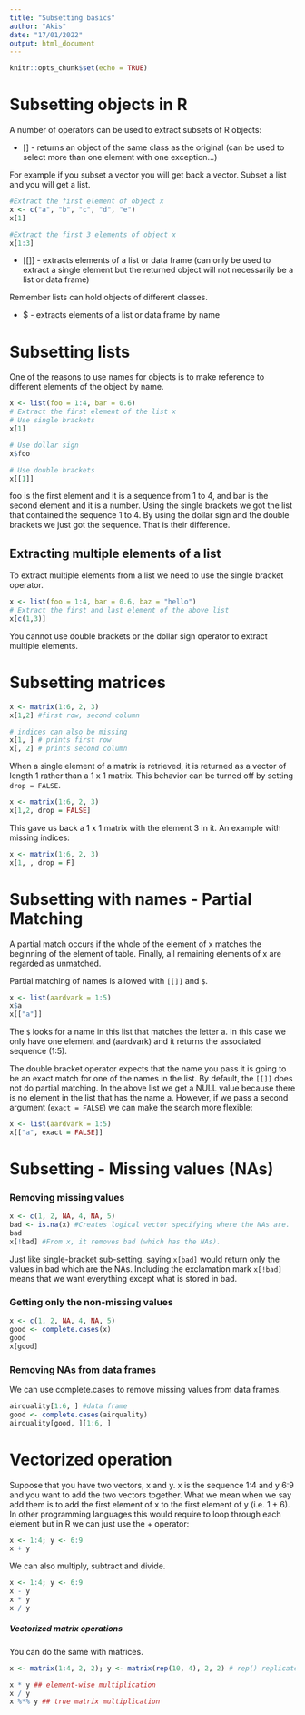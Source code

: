 ```yaml
---
title: "Subsetting basics"
author: "Akis"
date: "17/01/2022"
output: html_document
---
```


```r
knitr::opts_chunk$set(echo = TRUE)
```

# Subsetting objects in R

A number of operators can be used to extract subsets of R objects:

* [] - returns an object of the same class as the original (can be used to select more than one element with one exception...)

For example if you subset a vector you will get back a vector. Subset a list and you will get a list.

```r
#Extract the first element of object x
x <- c("a", "b", "c", "d", "e")
x[1]

#Extract the first 3 elements of object x
x[1:3]
```



* [[]] - extracts elements of a list or data frame (can only be used to extract a single element but the returned object will not necessarily be a list or data frame)

Remember lists can hold objects of different classes.

* $ - extracts elements of a list or data frame by name

# Subsetting lists

One of the reasons to use names for objects is to make reference to different elements of the object by name. 

```r
x <- list(foo = 1:4, bar = 0.6)
# Extract the first element of the list x
# Use single brackets
x[1]

# Use dollar sign
x$foo

# Use double brackets
x[[1]]
```

foo is the first element and it is a sequence from 1 to 4, and bar is the second element and it is a number.
Using the single brackets we got the list that contained the sequence 1 to 4. By using the dollar sign and the double brackets we just got the sequence. That is their difference.

## Extracting multiple elements of a list
To extract multiple elements from a list we need to use the single bracket operator.

```r
x <- list(foo = 1:4, bar = 0.6, baz = "hello")
# Extract the first and last element of the above list
x[c(1,3)]
```

You cannot use double brackets or the dollar sign operator to extract multiple elements.

# Subsetting matrices


```r
x <- matrix(1:6, 2, 3)
x[1,2] #first row, second column

# indices can also be missing
x[1, ] # prints first row
x[, 2] # prints second column

```

When a single element of a matrix is retrieved, it is returned as a vector of length 1 rather than a 1 x 1 matrix. This behavior can be turned off by setting `drop = FALSE`.

```r
x <- matrix(1:6, 2, 3)
x[1,2, drop = FALSE]
```
This gave us back a 1 x 1 matrix with the element 3 in it. An example with missing indices:

```r
x <- matrix(1:6, 2, 3)
x[1, , drop = F]
```

# Subsetting with names - Partial Matching

A partial match occurs if the whole of the element of x matches the beginning of the element of table. Finally, all remaining elements of x are regarded as unmatched.

Partial matching of names is allowed with `[[]]` and `$`.

```r
x <- list(aardvark = 1:5)
x$a
x[["a"]]
```
The `$` looks for a name in this list that matches the letter a. In this case we only have one element and (aardvark) and it returns the associated sequence (1:5).

The double bracket operator expects that the name you pass it is going to be an exact match for one of the names in the list. By default, the `[[]]` does not do partial matching. In the above list we get a NULL value because there is no element in the list that has the name a. However, if we pass a second argument (`exact = FALSE`) we can make the search more flexible:

```r
x <- list(aardvark = 1:5)
x[["a", exact = FALSE]]
```
# Subsetting - Missing values (NAs)

### Removing missing values 

```r
x <- c(1, 2, NA, 4, NA, 5)
bad <- is.na(x) #Creates logical vector specifying where the NAs are.
bad
x[!bad] #From x, it removes bad (which has the NAs).
```
Just like single-bracket sub-setting, saying `x[bad]` would return only the values in bad which are the NAs. Including the exclamation mark `x[!bad]` means that we want everything except what is stored in bad.

### Getting only the non-missing values

```r
x <- c(1, 2, NA, 4, NA, 5)
good <- complete.cases(x)
good
x[good]
```
### Removing NAs from data frames

We can use complete.cases to remove missing values from data frames.

```r
airquality[1:6, ] #data frame
good <- complete.cases(airquality)
airquality[good, ][1:6, ]
```
# Vectorized operation

Suppose that you have two vectors, x and y. x is the sequence 1:4 and y 6:9 and you want to add the two vectors together. What we mean when we say add them is to add the first element of x to the first element of y (i.e. 1 + 6). In other programming languages this would require to loop through each element but in R we can just use the + operator:

```r
x <- 1:4; y <- 6:9
x + y
```
We can also multiply, subtract and divide.

```r
x <- 1:4; y <- 6:9
x - y
x * y
x / y
```


##### Vectorized matrix operations

You can do the same with matrices.

```r
x <- matrix(1:4, 2, 2); y <- matrix(rep(10, 4), 2, 2) # rep() replicates 10 four times

x * y ## element-wise multiplication
x / y 
x %*% y ## true matrix multiplication

```


